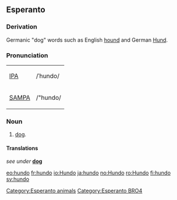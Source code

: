 ==Esperanto==
===Derivation===
Germanic "dog" words such as English [[hound]] and German [[Hund]].

===Pronunciation===
{| border=1 cellpadding=5
| [[w:IPA|IPA]] || /ˈhundo/
|-
| [[w:SAMPA|SAMPA]] || /"hundo/
|}

=== Noun ===
{{eo-noun}}
# [[dog]].

====Translations====
''see under'' '''[[dog]]'''

[[Category:Esperanto animals]]
[[Category:Esperanto BRO4]]
[[eo:hundo]]
[[fr:hundo]]
[[io:Hundo]]
[[ja:hundo]]
[[no:Hundo]]
[[ro:Hundo]]
[[fi:hundo]]
[[sv:hundo]]